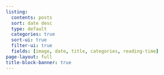 ```yaml
---
listing:
  contents: posts
  sort: date desc
  type: default
  categories: true
  sort-ui: true
  filter-ui: true
  fields: [image, date, title, categories, reading-time]
page-layout: full
title-block-banner: true
---
```






